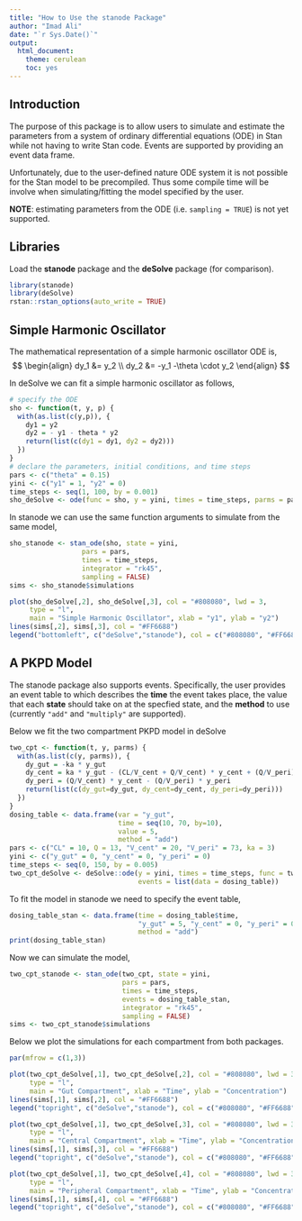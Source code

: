 ```yaml
---
title: "How to Use the stanode Package"
author: "Imad Ali"
date: "`r Sys.Date()`"
output: 
  html_document: 
    theme: cerulean
    toc: yes
---
```


## Introduction

The purpose of this package is to allow users to simulate and estimate the parameters from a system of ordinary differential equations (ODE) in Stan while not having to write Stan code. Events are supported by providing an event data frame.

Unfortunately, due to the user-defined nature ODE system it is not possible for the Stan model to be precompiled. Thus some compile time will be involve when simulating/fitting the model specified by the user.

**NOTE**: estimating parameters from the ODE (i.e. `sampling = TRUE`) is not yet supported.

## Libraries

Load the **stanode** package and the **deSolve** package (for comparison).

```r
library(stanode)
library(deSolve)
rstan::rstan_options(auto_write = TRUE)
```

## Simple Harmonic Oscillator

The mathematical representation of a simple harmonic oscillator ODE is,
$$
\begin{align}
dy_1 &= y_2 \\
dy_2 &= -y_1 -\theta \cdot y_2
\end{align}
$$

In deSolve we can fit a simple harmonic oscillator as follows,

```r
# specify the ODE
sho <- function(t, y, p) {
  with(as.list(c(y,p)), {
    dy1 = y2
    dy2 = - y1 - theta * y2
    return(list(c(dy1 = dy1, dy2 = dy2)))
  })
}
# declare the parameters, initial conditions, and time steps
pars <- c("theta" = 0.15)
yini <- c("y1" = 1, "y2" = 0)
time_steps <- seq(1, 100, by = 0.001)
sho_deSolve <- ode(func = sho, y = yini, times = time_steps, parms = pars)
```

In stanode we can use the same function arguments to simulate from the same model,

```r
sho_stanode <- stan_ode(sho, state = yini,
                  pars = pars,
                  times = time_steps,
                  integrator = "rk45",
                  sampling = FALSE)
sims <- sho_stanode$simulations
```


```r
plot(sho_deSolve[,2], sho_deSolve[,3], col = "#808080", lwd = 3,
     type = "l",
     main = "Simple Harmonic Oscillator", xlab = "y1", ylab = "y2")
lines(sims[,2], sims[,3], col = "#FF6688")
legend("bottomleft", c("deSolve","stanode"), col = c("#808080", "#FF6688"), lwd = c(3, 1))
```


## A PKPD Model

The stanode package also supports events. Specifically, the user provides an event table to which describes the **time** the event takes place, the value that each **state** should take on at the specfied state, and the **method** to use (currently `"add"` and `"multiply"` are supported).

Below we fit the two compartment PKPD model in deSolve

```r
two_cpt <- function(t, y, parms) {
  with(as.list(c(y, parms)), {
    dy_gut = -ka * y_gut
    dy_cent = ka * y_gut - (CL/V_cent + Q/V_cent) * y_cent + (Q/V_peri) * y_peri
    dy_peri = (Q/V_cent) * y_cent - (Q/V_peri) * y_peri
    return(list(c(dy_gut=dy_gut, dy_cent=dy_cent, dy_peri=dy_peri)))
  })
}
dosing_table <- data.frame(var = "y_gut",
                           time = seq(10, 70, by=10),
                           value = 5,
                           method = "add")
pars <- c("CL" = 10, Q = 13, "V_cent" = 20, "V_peri" = 73, ka = 3)
yini <- c("y_gut" = 0, "y_cent" = 0, "y_peri" = 0)
time_steps <- seq(0, 150, by = 0.005)
two_cpt_deSolve <- deSolve::ode(y = yini, times = time_steps, func = two_cpt, parms = pars,
                                events = list(data = dosing_table))
```


To fit the model in stanode we need to specify the event table,

```r
dosing_table_stan <- data.frame(time = dosing_table$time,
                                "y_gut" = 5, "y_cent" = 0, "y_peri" = 0,
                                method = "add")
print(dosing_table_stan)
```

Now we can simulate the model,

```r
two_cpt_stanode <- stan_ode(two_cpt, state = yini,
                            pars = pars,
                            times = time_steps,
                            events = dosing_table_stan,
                            integrator = "rk45",
                            sampling = FALSE)
sims <- two_cpt_stanode$simulations
```

Below we plot the simulations for each compartment from both packages.

```r
par(mfrow = c(1,3))

plot(two_cpt_deSolve[,1], two_cpt_deSolve[,2], col = "#808080", lwd = 3,
     type = "l",
     main = "Gut Compartment", xlab = "Time", ylab = "Concentration")
lines(sims[,1], sims[,2], col = "#FF6688")
legend("topright", c("deSolve","stanode"), col = c("#808080", "#FF6688"), lwd = c(3, 1))

plot(two_cpt_deSolve[,1], two_cpt_deSolve[,3], col = "#808080", lwd = 3,
     type = "l",
     main = "Central Compartment", xlab = "Time", ylab = "Concentration")
lines(sims[,1], sims[,3], col = "#FF6688")
legend("topright", c("deSolve","stanode"), col = c("#808080", "#FF6688"), lwd = c(3, 1))

plot(two_cpt_deSolve[,1], two_cpt_deSolve[,4], col = "#808080", lwd = 3,
     type = "l",
     main = "Peripheral Compartment", xlab = "Time", ylab = "Concentration")
lines(sims[,1], sims[,4], col = "#FF6688")
legend("topright", c("deSolve","stanode"), col = c("#808080", "#FF6688"), lwd = c(3, 1))
```


